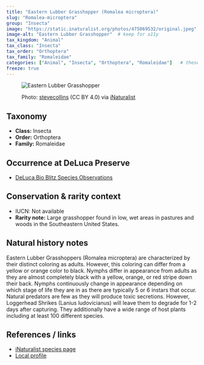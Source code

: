 ---
title: "Eastern Lubber Grasshopper (Romalea microptera)"
slug: "Romalea-microptera"
group: "Insecta"
image: "https://static.inaturalist.org/photos/475069532/original.jpeg"        # keep for thumbnails
image-alt: "Eastern Lubber Grasshopper"  # keep for a11y
tax_kingdom: "Animal"
tax_class: "Insecta"
tax_order: "Orthoptera"
tax_family: "Romaleidae"
categories: ["Animal", "Insecta", "Orthoptera", "Romaleidae"]   # these drive the chips + filtering
freeze: true
---

<figure class="species-figure">

<img src="https://static.inaturalist.org/photos/475069532/original.jpeg" alt="Eastern Lubber Grasshopper" class="species-photo"/>

<figcaption class="photo-credit">

Photo: <a href="https://www.inaturalist.org/people/stevecollins">stevecollins</a> (CC BY 4.0) via <a href="https://www.inaturalist.org/observations/264566377">iNaturalist</a>

</figcaption>

</figure>

## Taxonomy

-   **Class:** Insecta
-   **Order:** Orthoptera
-   **Family:** Romaleidae

## Occurrence at DeLuca Preserve

-   [DeLuca Bio Blitz Species Observations](https://www.inaturalist.org/observations?project_id=222437&subview=table&taxon_id=466003)

## Conservation & rarity context

-   IUCN: Not available
-   **Rarity note:** Large grasshopper found in low, wet areas in pastures and woods in the Southeastern United States.

## Natural history notes

Eastern Lubber Grasshoppers (Romalea microptera) are characterized by their distinct coloring as adults. However, this coloring can differ from a yellow or orange color to black. Nymphs differ in appearance from adults as they are almost completely black with a yellow, orange, or red stripe down their back. Nymphs continuously change in appearance depending on which stage of life they are in as there are typically 5 or 6 instars that occur. Natural predators are few as they will produce toxic secretions. However, Loggerhead Shrikes (Lanius ludovicianus) will leave them to degrade for 1-2 days after capturing. They additionally have a wide range of host plants including at least 100 different species. 

## References / links

-   [iNaturalist species page](https://www.inaturalist.org/taxa/466003-Romalea-microptera)
-   [Local profile](https://edis.ifas.ufl.edu/publication/IN132)
